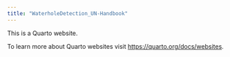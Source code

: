 ```yaml
---
title: "WaterholeDetection_UN-Handbook"
---
```


This is a Quarto website.

To learn more about Quarto websites visit <https://quarto.org/docs/websites>.
